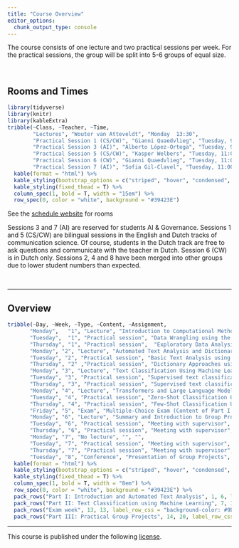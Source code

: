 ```yaml
---
title: "Course Overview"
editor_options: 
  chunk_output_type: console
---
```


The course consists of one lecture and two practical sessions per week. For the practical sessions, the group will be split into 5-6 groups of equal size. 

<br>

## Rooms and Times

```r
library(tidyverse)
library(knitr)
library(kableExtra)
tribble(~Class, ~Teacher, ~Time, 
        "Lectures", "Wouter van Atteveldt", "Monday  13:30",
        "Practical Session 1 (CS/CW)", "Gianni Quaedvlieg", "Tuesday, 9:00 & Thursday, 11:00",
        "Practical Session 3 (AI)", "Alberto López-Ortega", "Tuesday, 9:00 & Thursday, 11:00",
        "Practical Session 5 (CS/CW)", "Kasper Welbers", "Tuesday, 11:00 & Thursday, 09:00",
        "Practical Session 6 (CW)", "Gianni Quaedvlieg", "Tuesday, 11:00 & Thursday, 09:00",
        "Practical Session 7 (AI)", "Sofia Gil-Clavel", "Tuesday, 11:00 & Thursday, 09:00") %>%
  kable(format = "html") %>%
  kable_styling(bootstrap_options = c("striped", "hover", "condensed", "responsive")) %>%
  kable_styling(fixed_thead = T) %>%
  column_spec(1, bold = T, width = "15em") %>%
  row_spec(0, color = "white", background = "#39423E")
```


See the [schedule website](https://rooster.vu.nl) for rooms

Sessions 3 and 7 (AI) are reserved for students AI & Governance. Sessions 1 and 5 (CS/CW) are bilingual sessions in the English and Dutch tracks of communication science. Of course, students in the Dutch track are free to ask questions and communicate with the teacher in Dutch. Session 6 (CW) is in Dutch only. Sessions 2, 4 and 8 have been merged into other groups due to lower student numbers than expected. 

<br>
<hr>

## Overview


```r
tribble(~Day, ~Week, ~Type, ~Content, ~Assignment,
       "Monday",   "1", "Lecture", "Introduction to Computational Methods in Communication Science", "",
       "Tuesday",  "1", "Practical session", "Data Wrangling using the tidyverse and tidytext", "",
       "Thursday", "1", "Practical session",  "Exploratory Data Analysis and Data Visualization", "Homework Assignment 1",
       "Monday", "2", "Lecture", "Automated Text Analysis and Dictionary Approaches", "",
       "Tuesday", "2", "Practical session", "Basic Text Analysis using tidytext", "",
       "Thursday", "2" ,"Practical session", "Dictionary Approaches using tidytext", "Homework Assignment 2",
       "Monday", "3", "Lecture", "Text Classification Using Machine Learning", "",
       "Tuesday", "3", "Practical session", "Supervised text classification using Naive Bayes and neural networks", "",
       "Thursday", "3", "Practical session", "Supervised text classification with wordembeddings and  neural networks", "Homework Assignment 3",
       "Monday", "4", "Lecture", "Transformers and Large Language Models", "",
       "Tuesday", "4", "Practical session", "Zero-Shot Classification Using Transformers/GPT/llama", "",
       "Thursday", "4", "Practical session", "Few-Shot Classification Using GPT/llama", "Homework Assignment 4",
       "Friday", "5", "Exam", "Multiple-Choice Exam (Content of Part I & II)", "",
       "Monday", "6", "Lecture", "Summary and Introduction to Group Projects", "",
       "Tuesday", "6", "Practical session", "Meeting with supervisor", "",
       "Thursday", "6", "Practical session", "Meeting with supervisor", "",
       "Monday", "7", "No lecture", "", "",
       "Tuesday", "7", "Practical session", "Meeting with supervisor", "",
       "Thursday", "7", "Practical session", "Meeting with supervisor", "",
       "Tuesday", "8", "Conference", "Presentation of Group Projects", "10-min talk") %>%
  kable(format = "html") %>%
  kable_styling(bootstrap_options = c("striped", "hover", "condensed", "responsive")) %>%
  kable_styling(fixed_thead = T) %>%
  column_spec(1, bold = T, width = "8em") %>%
  row_spec(0, color = "white", background = "#39423E") %>%
  pack_rows("Part I: Introduction and Automated Text Analysis", 1, 6, label_row_css = "background-color: #9BD6BB;") %>%
  pack_rows("Part II: Text Classification using Machine Learning", 7, 13, label_row_css = "background-color: #9BD6BB;") %>%
  pack_rows("Exam week", 13, 13, label_row_css = "background-color: #9BD6BB;") %>%
  pack_rows("Part III: Practical Group Projects", 14, 20, label_row_css = "background-color: #9BD6BB;")
```


<hr>

<p style = "margin-left: auto; margin-right: 0;">
This course is published under the following [license](https://github.com/masurp/VU_CADC/blob/main/LICENSE.md). 
</p>






